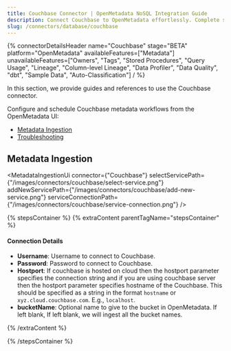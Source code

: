 ```yaml
---
title: Couchbase Connector | OpenMetadata NoSQL Integration Guide
description: Connect Couchbase to OpenMetadata effortlessly. Complete setup guide, configuration steps, and metadata extraction for your NoSQL database connector.
slug: /connectors/database/couchbase
---
```









{% connectorDetailsHeader
name="Couchbase"
stage="BETA"
platform="OpenMetadata"
availableFeatures=["Metadata"]
unavailableFeatures=["Owners", "Tags", "Stored Procedures", "Query Usage", "Lineage", "Column-level Lineage", "Data Profiler", "Data Quality", "dbt", "Sample Data", "Auto-Classification"]
/ %}


In this section, we provide guides and references to use the Couchbase connector.

Configure and schedule Couchbase metadata workflows from the OpenMetadata UI:

- [Metadata Ingestion](#metadata-ingestion)
- [Troubleshooting](/connectors/database/couchbase/troubleshooting)

<IngestionModeTiles yamlPath="/snippets/connectors/database/couchbase/yaml" />

## Metadata Ingestion

<MetadataIngestionUi connector={"Couchbase"} selectServicePath={"/images/connectors/couchbase/select-service.png"} addNewServicePath={"/images/connectors/couchbase/add-new-service.png"} serviceConnectionPath={"/images/connectors/couchbase/service-connection.png"} />

{% stepsContainer %}
{% extraContent parentTagName="stepsContainer" %}

#### Connection Details

- **Username**: Username to connect to Couchbase.
- **Password**: Password to connect to Couchbase.
- **Hostport**: If couchbase is hosted on cloud then the hostport parameter specifies the connection string and if you are using couchbase server then the hostport parameter specifies hostname of the Couchbase. This should be specified as a string in the format `hostname` or `xyz.cloud.couchbase.com`. E.g., `localhost`.
- **bucketName**: Optional name to give to the bucket in OpenMetadata. If left blank, If left blank, we will ingest all the bucket names.

<AdvancedConfiguration />

{% /extraContent %}

<TestConnection />

<ConfigureIngestion />

<IngestionScheduleAndDeploy />

{% /stepsContainer %}

<Related />
